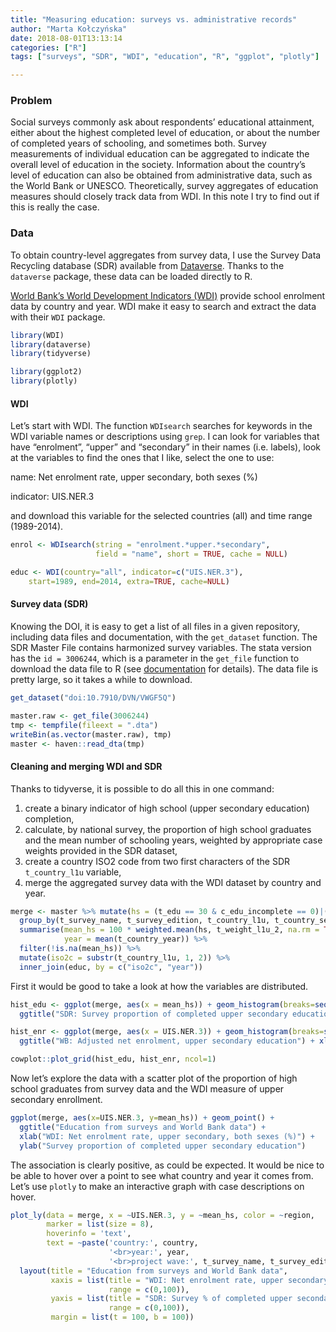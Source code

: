 ```yaml
---
title: "Measuring education: surveys vs. administrative records"
author: "Marta Kołczyńska"
date: 2018-08-01T13:13:14
categories: ["R"]
tags: ["surveys", "SDR", "WDI", "education", "R", "ggplot", "plotly"]

---
```


### Problem

Social surveys commonly ask about respondents' educational attainment, either about the highest completed level of education, or about the number of completed years of schooling, and sometimes both. Survey measurements of individual education can be aggregated to indicate the overall level of education in the society.
Information about the country's level of education can also be obtained from administrative data, such as the World Bank or UNESCO.
Theoretically, survey aggregates of education measures should closely track data from WDI. In this note I try to find out if this is really the case.

### Data

To obtain country-level aggregates from survey data, I use the Survey Data Recycling database (SDR) available from [Dataverse](https://dataverse.harvard.edu/dataset.xhtml?persistentId=doi:10.7910/DVN/VWGF5Q). Thanks to the `dataverse` package, these data can be loaded directly to R.

[World Bank's World Development Indicators (WDI)](http://databank.worldbank.org/data/reports.aspx?source=world-development-indicators) provide school enrolment data by country and year. WDI make it easy to search and extract the data with their `WDI` package.


```r
library(WDI)
library(dataverse)
library(tidyverse)

library(ggplot2)
library(plotly)
```

#### WDI

Let's start with WDI. The function `WDIsearch` searches for keywords in the WDI variable names or descriptions using `grep`. I can look for variables that have "enrolment", "upper" and "secondary" in their names (i.e. labels), look at the variables to find the ones that I like, select the one to use: 

name: Net enrolment rate, upper secondary, both sexes (%)

indicator: UIS.NER.3

and download this variable for the selected countries (all) and time range (1989-2014).

```r
enrol <- WDIsearch(string = "enrolment.*upper.*secondary", 
                   field = "name", short = TRUE, cache = NULL)

educ <- WDI(country="all", indicator=c("UIS.NER.3"),
    start=1989, end=2014, extra=TRUE, cache=NULL)
```
#### Survey data (SDR)

Knowing the DOI, it is easy to get a list of all files in a given repository, including data files and documentation, with the `get_dataset` function. The SDR Master File contains harmonized survey variables. 
The stata version has the `id = 3006244`, which is a parameter in the `get_file` function to download the data file to R (see [documentation](https://github.com/IQSS/dataverse-client-r) for details). The data file is pretty large, so it takes a while to download.

```r
get_dataset("doi:10.7910/DVN/VWGF5Q")

master.raw <- get_file(3006244)
tmp <- tempfile(fileext = ".dta")
writeBin(as.vector(master.raw), tmp)
master <- haven::read_dta(tmp)

```
#### Cleaning and merging WDI and SDR

Thanks to tidyverse, it is possible to do all this in one command:

1. create a binary indicator of high school (upper secondary education) completion,
2. calculate, by national survey, the proportion of high school graduates and the mean number of schooling years, weighted by appropriate case weights provided in the SDR dataset,
3. create a country ISO2 code from two first characters of the SDR `t_country_l1u` variable,
4. merge the aggregated survey data with the WDI dataset by country and year.


```r
merge <- master %>% mutate(hs = (t_edu == 30 & c_edu_incomplete == 0)|(t_edu > 30) ) %>%
  group_by(t_survey_name, t_survey_edition, t_country_l1u, t_country_set) %>%
  summarise(mean_hs = 100 * weighted.mean(hs, t_weight_l1u_2, na.rm = TRUE),
            year = mean(t_country_year)) %>%
  filter(!is.na(mean_hs)) %>%
  mutate(iso2c = substr(t_country_l1u, 1, 2)) %>%
  inner_join(educ, by = c("iso2c", "year"))

```
First it would be good to take a look at how the variables are distributed.

```r
hist_edu <- ggplot(merge, aes(x = mean_hs)) + geom_histogram(breaks=seq(0, 100, by =10)) + 
  ggtitle("SDR: Survey proportion of completed upper secondary education") + xlab("")

hist_enr <- ggplot(merge, aes(x = UIS.NER.3)) + geom_histogram(breaks=seq(0, 100, by =10)) + 
  ggtitle("WB: Adjusted net enrolment, upper secondary education") + xlab("")

cowplot::plot_grid(hist_edu, hist_enr, ncol=1)

```

Now let's explore the data with a scatter plot of the proportion of high school graduates from survey data and the WDI measure of upper secondary enrollment.

```r
ggplot(merge, aes(x=UIS.NER.3, y=mean_hs)) + geom_point() + 
  ggtitle("Education from surveys and World Bank data") + 
  xlab("WDI: Net enrolment rate, upper secondary, both sexes (%)") +
  ylab("Survey proportion of completed upper secondary education")

```

The association is clearly positive, as could be expected. It would be nice to be able to hover over a point to see what country and year it comes from. Let's use `plotly` to make an interactive graph with case descriptions on hover.

```r
plot_ly(data = merge, x = ~UIS.NER.3, y = ~mean_hs, color = ~region,
        marker = list(size = 8),
        hoverinfo = 'text', 
        text = ~paste('country:', country,
                      '<br>year:', year,
                      '<br>project wave:', t_survey_name, t_survey_edition)) %>%
  layout(title = "Education from surveys and World Bank data",
         xaxis = list(title = "WDI: Net enrolment rate, upper secondary, both sexes (%)", 
                      range = c(0,100)),
         yaxis = list(title = "SDR: Survey % of completed upper secondary education", 
                      range = c(0,100)),
         margin = list(t = 100, b = 100))
```
